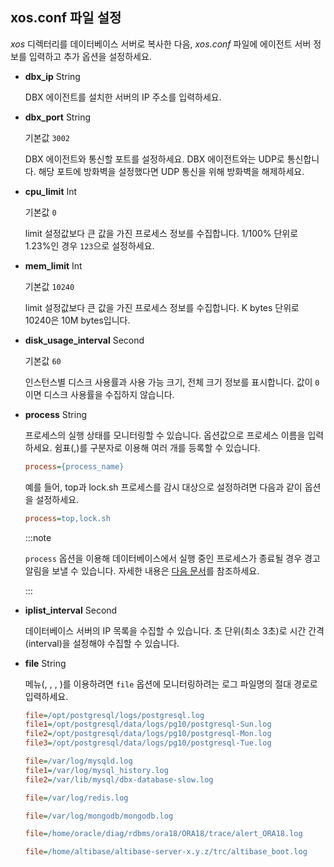 ## xos.conf 파일 설정

*xos* 디렉터리를 데이터베이스 서버로 복사한 다음, *xos.conf* 파일에 에이전트 서버 정보를 입력하고 추가 옵션을 설정하세요.

- **dbx_ip** <span class='type'>String</span>

  DBX 에이전트를 설치한 서버의 IP 주소를 입력하세요.
    
- **dbx_port** <span class='type'>String</span>

  기본값 `3002`

  DBX 에이전트와 통신할 포트를 설정하세요. DBX 에이전트와는 UDP로 통신합니다. 해당 포트에 방화벽을 설정했다면 UDP 통신을 위해 방화벽을 해제하세요.
    
- **cpu_limit** <span class='type'>Int</span>

  기본값 `0`

  limit 설정값보다 큰 값을 가진 프로세스 정보를 수집합니다. 1/100% 단위로 1.23%인 경우 `123`으로 설정하세요.
    
- **mem_limit** <span class='type'>Int</span>

  기본값 `10240`

  limit 설정값보다 큰 값을 가진 프로세스 정보를 수집합니다. K bytes 단위로 10240은 10M bytes입니다.

- **disk_usage_interval** <span class='type'>Second</span>

  기본값 `60`

  인스턴스별 디스크 사용률과 사용 가능 크기, 전체 크기 정보를 표시합니다. 값이 `0`이면 디스크 사용률을 수집하지 않습니다.

- **process** <span class='type'>String</span>

  프로세스의 실행 상태를 모니터링할 수 있습니다. 옵션값으로 프로세스 이름을 입력하세요. 쉼표(,)를 구분자로 이용해 여러 개를 등록할 수 있습니다.

  ```ini title='xos.conf'
  process={process_name}
  ```

  예를 들어, top과 lock.sh 프로세스를 감시 대상으로 설정하려면 다음과 같이 옵션을 설정하세요.

  ```ini title='xos.conf'
  process=top,lock.sh
  ```

  :::note

  `process` 옵션을 이용해 데이터베이스에서 실행 중인 프로세스가 종료될 경우 경고 알림을 보낼 수 있습니다. 자세한 내용은 [다음 문서](../best-practice-guides/set-db-metric-warning-notice)를 참조하세요.

  :::

- **iplist_interval** <span class='type'>Second</span>

  데이터베이스 서버의 IP 목록을 수집할 수 있습니다. 초 단위(최소 3초)로 시간 간격(interval)을 설정해야 수집할 수 있습니다.

<InDoc product="postgresql,mysql,redis,mongodb,oracle,altibase">

- **file** <span class='type'>String</span>

  <Cmdname sid="side_log" className="uitext" /> 메뉴(<Cmdname sid="side_logTail" className="uitext" />, <Cmdname sid="side_logExplorer" className="uitext" />, <Cmdname sid="side_logSearch" className="uitext" />, <Cmdname sid="side_logSetting" className="uitext" />)를 이용하려면 `file` 옵션에 모니터링하려는 로그 파일명의 절대 경로로 입력하세요.

  <InDoc product='postgresql'>

  ```ini title='xos.conf'
  file=/opt/postgresql/logs/postgresql.log
  file1=/opt/postgresql/data/logs/pg10/postgresql-Sun.log
  file2=/opt/postgresql/data/logs/pg10/postgresql-Mon.log
  file3=/opt/postgresql/data/logs/pg10/postgresql-Tue.log
  ```

  </InDoc>
  <InDoc product='mysql'>

  ```ini title='xos.conf'
  file=/var/log/mysqld.log
  file1=/var/log/mysql_history.log
  file2=/var/lib/mysql/dbx-database-slow.log
  ```

  </InDoc>
  <InDoc product='redis'>

  ```ini title='xos.conf'
  file=/var/log/redis.log
  ```

  </InDoc>
  <InDoc product='mongodb'>

  ```ini title='xos.conf'
  file=/var/log/mongodb/mongodb.log
  ```

  </InDoc>

  <InDoc product='oracle'>

  ```ini title='xos.conf'
  file=/home/oracle/diag/rdbms/ora18/ORA18/trace/alert_ORA18.log
  ```

  </InDoc>

  <InDoc product='altibase'>

  ```ini title='xos.conf'
  file=/home/altibase/altibase-server-x.y.z/trc/altibase_boot.log
  ```

  </InDoc>

</InDoc>